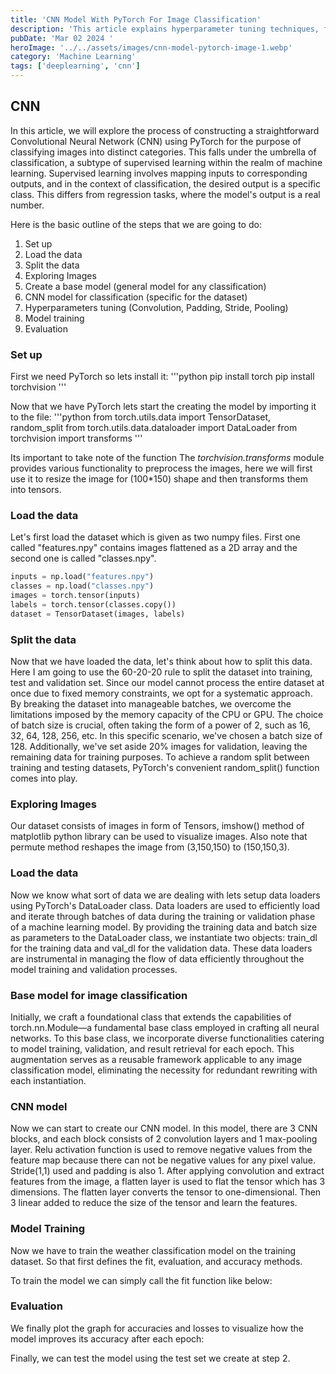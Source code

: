```yaml
---
title: 'CNN Model With PyTorch For Image Classification'
description: 'This article explains hyperparameter tuning techniques, focusing on grid search and random search, to optimize the performance of machine learning models, especially Support Vector Machines (SVMs).'
pubDate: 'Mar 02 2024 '
heroImage: '../../assets/images/cnn-model-pytorch-image-1.webp'
category: 'Machine Learning'
tags: ['deeplearning', 'cnn']
---
```


## CNN

In this article, we will explore the process of constructing a straightforward Convolutional Neural Network (CNN) using PyTorch for the purpose of classifying images into distinct categories.
This falls under the umbrella of classification, a subtype of supervised learning within the realm of machine learning.
Supervised learning involves mapping inputs to corresponding outputs, and in the context of classification, the desired output is a specific class.
This differs from regression tasks, where the model's output is a real number.

Here is the basic outline of the steps that we are going to do:

1. Set up
2. Load the data
3. Split the data
4. Exploring Images
5. Create a base model (general model for any classification)
6. CNN model for classification (specific for the dataset)
7. Hyperparameters tuning (Convolution, Padding, Stride, Pooling)
8. Model training
9. Evaluation

### Set up

First we need PyTorch so lets install it:
'''python
pip install torch
pip install torchvision
'''

Now that we have PyTorch lets start the creating the model by importing it to the file:
'''python
from torch.utils.data import TensorDataset, random_split
from torch.utils.data.dataloader import DataLoader
from torchvision import transforms
'''

Its important to take note of the function The _torchvision.transforms_ module provides various functionality to preprocess the images, here we will first use it to resize the image for (100\*150) shape and then transforms them into tensors.

### Load the data

Let's first load the dataset which is given as two numpy files. First one called "features.npy" contains images flattened as a 2D array and the second one is called "classes.npy".

```python
inputs = np.load("features.npy")
classes = np.load("classes.npy")
images = torch.tensor(inputs)
labels = torch.tensor(classes.copy())
dataset = TensorDataset(images, labels)
```

### Split the data

Now that we have loaded the data, let's think about how to split this data.
Here I am going to use the 60-20-20 rule to split the dataset into training, test and validation set.
Since our model cannot process the entire dataset at once due to fixed memory constraints, we opt for a systematic approach.
By breaking the dataset into manageable batches, we overcome the limitations imposed by the memory capacity of the CPU or GPU.
The choice of batch size is crucial, often taking the form of a power of 2, such as 16, 32, 64, 128, 256, etc.
In this specific scenario, we've chosen a batch size of 128.
Additionally, we've set aside 20% images for validation, leaving the remaining data for training purposes.
To achieve a random split between training and testing datasets, PyTorch's convenient random_split() function comes into play.

### Exploring Images

Our dataset consists of images in form of Tensors, imshow() method of matplotlib python library can be used to visualize images.
Also note that permute method reshapes the image from (3,150,150) to (150,150,3).

### Load the data

Now we know what sort of data we are dealing with lets setup data loaders using PyTorch's DataLoader class.
Data loaders are used to efficiently load and iterate through batches of data during the training or validation phase of a machine learning model.
By providing the training data and batch size as parameters to the DataLoader class, we instantiate two objects: train_dl for the training data and val_dl for the validation data.
These data loaders are instrumental in managing the flow of data efficiently throughout the model training and validation processes.

### Base model for image classification

Initially, we craft a foundational class that extends the capabilities of torch.nn.Module—a fundamental base class employed in crafting all neural networks.
To this base class, we incorporate diverse functionalities catering to model training, validation, and result retrieval for each epoch.
This augmentation serves as a reusable framework applicable to any image classification model, eliminating the necessity for redundant rewriting with each instantiation.

### CNN model

Now we can start to create our CNN model. In this model, there are 3 CNN blocks, and each block consists of 2 convolution layers and 1 max-pooling layer.
Relu activation function is used to remove negative values from the feature map because there can not be negative values for any pixel value. Stride(1,1) used and padding is also 1.
After applying convolution and extract features from the image, a flatten layer is used to flat the tensor which has 3 dimensions.
The flatten layer converts the tensor to one-dimensional. Then 3 linear added to reduce the size of the tensor and learn the features.

### Model Training

Now we have to train the weather classification model on the training dataset. So that first defines the fit, evaluation, and accuracy methods.

To train the model we can simply call the fit function like below:

### Evaluation

We finally plot the graph for accuracies and losses to visualize how the model improves its accuracy after each epoch:

Finally, we can test the model using the test set we create at step 2.
